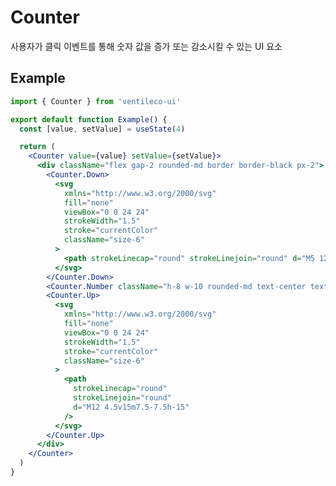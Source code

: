 
<Meta title="COMPONENTS/Counter" />

# Counter

사용자가 클릭 이벤트를 통해 숫자 값을 증가 또는 감소시킬 수 있는 UI 요소

## Example

```jsx
import { Counter } from 'ventileco-ui'

export default function Example() {
  const [value, setValue] = useState(4)

  return (
    <Counter value={value} setValue={setValue}>
      <div className="flex gap-2 rounded-md border border-black px-2">
        <Counter.Down>
          <svg
            xmlns="http://www.w3.org/2000/svg"
            fill="none"
            viewBox="0 0 24 24"
            strokeWidth="1.5"
            stroke="currentColor"
            className="size-6"
          >
            <path strokeLinecap="round" strokeLinejoin="round" d="M5 12h14" />
          </svg>
        </Counter.Down>
        <Counter.Number className="h-8 w-10 rounded-md text-center text-xl outline-none" />
        <Counter.Up>
          <svg
            xmlns="http://www.w3.org/2000/svg"
            fill="none"
            viewBox="0 0 24 24"
            strokeWidth="1.5"
            stroke="currentColor"
            className="size-6"
          >
            <path
              strokeLinecap="round"
              strokeLinejoin="round"
              d="M12 4.5v15m7.5-7.5h-15"
            />
          </svg>
        </Counter.Up>
      </div>
    </Counter>
  )
}
```
